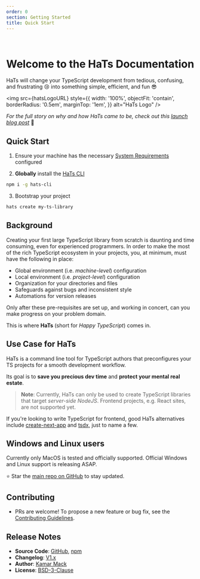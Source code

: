 ```yaml
---
order: 0
section: Getting Started
title: Quick Start
---
```



<br />

# Welcome to the HaTs Documentation

HaTs will change your TypeScript development from tedious, confusing, and frustrating 😢 into something simple, efficient, and fun 😎

<img
	src={hatsLogoURL}
	style={{
		width: '100%',
		objectFit: 'contain',
		borderRadius: '0.5em',
		marginTop: '1em',
	}}
	alt="HaTs Logo"
/>

_For the full story on why and how HaTs came to be, check out this <a target="_blank" rel="noreferrer" href="https://kamar.blog/posts/introducing-hats">launch blog post</a>_ 🚀

## Quick Start

1. Ensure your machine has the necessary [System Requirements](/docs/v1/system-requirements) configured

2. **Globally** install the <a target="_blank" rel="noreferrer" href="https://npmjs.com/package/hats-cli">HaTs CLI</a>

```bash
npm i -g hats-cli
```

3. Bootstrap your project

```bash
hats create my-ts-library
```

## Background

Creating your first large TypeScript library from scratch is daunting and time consuming, even for experienced programmers. In order to make the most of the rich TypeScript ecosystem in your projects, you, at minimum, must have the following in place:

- Global environment (i.e. _machine-level_) configuration
- Local environment (i.e. _project-level_) configuration
- Organization for your directories and files
- Safeguards against bugs and inconsistent style
- Automations for version releases

Only after these pre-requisites are set up, and working in concert, can you make progress on your problem domain.

This is where **HaTs** (short for _Happy TypeScript_) comes in.

## Use Case for HaTs

HaTs is a command line tool for TypeScript authors that preconfigures your TS projects for a smooth development workflow.

Its goal is to **save you precious dev time** and **protect your mental real estate**.

> **Note**: Currently, HaTs can only be used to create TypeScript libraries that target _server-side NodeJS_. Frontend projects, e.g. React sites, are not supported yet.

If you're looking to write TypeScript for frontend, good HaTs alternatives include <a target="_blank" rel="noreferrer" href="https://nextjs.org/docs/v1/basic-features/typescript">create-next-app</a> and <a  target="_blank" rel="noreferrer" href="https://tsdx.io">tsdx</a>, just to name a few.

## Windows and Linux users

Currently only MacOS is tested and officially supported. Official Windows and Linux support is releasing ASAP.

⭐ Star the <a target="_blank" rel="noreferrer" href="https://github.com/hats-dev/hats-cli">main repo on GitHub</a> to stay updated.

## Contributing

- PRs are welcome! To propose a new feature or bug fix, see the <a target="_blank" rel="noreferrer" href="https://github.com/hats-dev/hats-cli/blob/master/CONTRIBUTING.md">Contributing Guidelines</a>.

## Release Notes

- **Source Code**: <a target="_blank" rel="noreferrer" href="https://github.com/hats-dev/hats-cli">GitHub</a>, <a target="_blank" rel="noreferrer" href="https://npmjs.com/package/hats-cli">npm</a>
- **Changelog**: <a target="_blank" rel="noreferrer" href="https://github.com/hats-dev/hats-cli/blob/master/CHANGELOG.md">V1.x</a>
- **Author**: <a target="_blank" rel="noreferrer" href="https://github.com/kamarmack">Kamar Mack</a>
- **License**: <a target="_blank" rel="noreferrer" href="https://github.com/hats-dev/hats-cli/blob/master/LICENSE">BSD-3-Clause</a>
